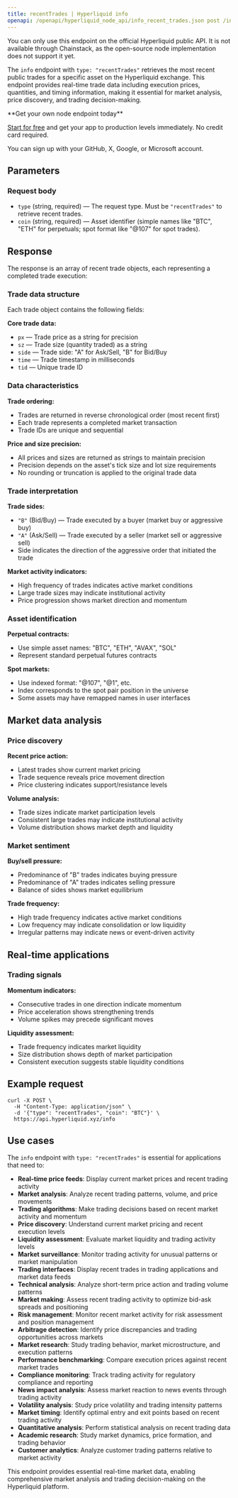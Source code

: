 ```yaml
---
title: recentTrades | Hyperliquid info
openapi: /openapi/hyperliquid_node_api/info_recent_trades.json post /info
---
```


<Info>
You can only use this endpoint on the official Hyperliquid public API. It is not available through Chainstack, as the open-source node implementation does not support it yet.
</Info>

The `info` endpoint with `type: "recentTrades"` retrieves the most recent public trades for a specific asset on the Hyperliquid exchange. This endpoint provides real-time trade data including execution prices, quantities, and timing information, making it essential for market analysis, price discovery, and trading decision-making.

<Check>
**Get your own node endpoint today**

[Start for free](https://console.chainstack.com/) and get your app to production levels immediately. No credit card required.

You can sign up with your GitHub, X, Google, or Microsoft account.
</Check>

## Parameters

### Request body

* `type` (string, required) — The request type. Must be `"recentTrades"` to retrieve recent trades.
* `coin` (string, required) — Asset identifier (simple names like "BTC", "ETH" for perpetuals; spot format like "@107" for spot trades).

## Response

The response is an array of recent trade objects, each representing a completed trade execution:

### Trade data structure

Each trade object contains the following fields:

**Core trade data:**
- `px` — Trade price as a string for precision
- `sz` — Trade size (quantity traded) as a string
- `side` — Trade side: "A" for Ask/Sell, "B" for Bid/Buy
- `time` — Trade timestamp in milliseconds
- `tid` — Unique trade ID

### Data characteristics

**Trade ordering:**
- Trades are returned in reverse chronological order (most recent first)
- Each trade represents a completed market transaction
- Trade IDs are unique and sequential

**Price and size precision:**
- All prices and sizes are returned as strings to maintain precision
- Precision depends on the asset's tick size and lot size requirements
- No rounding or truncation is applied to the original trade data

### Trade interpretation

**Trade sides:**
- `"B"` (Bid/Buy) — Trade executed by a buyer (market buy or aggressive buy)
- `"A"` (Ask/Sell) — Trade executed by a seller (market sell or aggressive sell)
- Side indicates the direction of the aggressive order that initiated the trade

**Market activity indicators:**
- High frequency of trades indicates active market conditions
- Large trade sizes may indicate institutional activity
- Price progression shows market direction and momentum

### Asset identification

**Perpetual contracts:**
- Use simple asset names: "BTC", "ETH", "AVAX", "SOL"
- Represent standard perpetual futures contracts

**Spot markets:**
- Use indexed format: "@107", "@1", etc.
- Index corresponds to the spot pair position in the universe
- Some assets may have remapped names in user interfaces

## Market data analysis

### Price discovery

**Recent price action:**
- Latest trades show current market pricing
- Trade sequence reveals price movement direction
- Price clustering indicates support/resistance levels

**Volume analysis:**
- Trade sizes indicate market participation levels
- Consistent large trades may indicate institutional activity
- Volume distribution shows market depth and liquidity

### Market sentiment

**Buy/sell pressure:**
- Predominance of "B" trades indicates buying pressure
- Predominance of "A" trades indicates selling pressure
- Balance of sides shows market equilibrium

**Trade frequency:**
- High trade frequency indicates active market conditions
- Low frequency may indicate consolidation or low liquidity
- Irregular patterns may indicate news or event-driven activity

## Real-time applications

### Trading signals

**Momentum indicators:**
- Consecutive trades in one direction indicate momentum
- Price acceleration shows strengthening trends
- Volume spikes may precede significant moves

**Liquidity assessment:**
- Trade frequency indicates market liquidity
- Size distribution shows depth of market participation
- Consistent execution suggests stable liquidity conditions

## Example request

```shell Shell
curl -X POST \
  -H "Content-Type: application/json" \
  -d '{"type": "recentTrades", "coin": "BTC"}' \
  https://api.hyperliquid.xyz/info
```

## Use cases

The `info` endpoint with `type: "recentTrades"` is essential for applications that need to:

* **Real-time price feeds**: Display current market prices and recent trading activity
* **Market analysis**: Analyze recent trading patterns, volume, and price movements
* **Trading algorithms**: Make trading decisions based on recent market activity and momentum
* **Price discovery**: Understand current market pricing and recent execution levels
* **Liquidity assessment**: Evaluate market liquidity and trading activity levels
* **Market surveillance**: Monitor trading activity for unusual patterns or market manipulation
* **Trading interfaces**: Display recent trades in trading applications and market data feeds
* **Technical analysis**: Analyze short-term price action and trading volume patterns
* **Market making**: Assess recent trading activity to optimize bid-ask spreads and positioning
* **Risk management**: Monitor recent market activity for risk assessment and position management
* **Arbitrage detection**: Identify price discrepancies and trading opportunities across markets
* **Market research**: Study trading behavior, market microstructure, and execution patterns
* **Performance benchmarking**: Compare execution prices against recent market trades
* **Compliance monitoring**: Track trading activity for regulatory compliance and reporting
* **News impact analysis**: Assess market reaction to news events through trading activity
* **Volatility analysis**: Study price volatility and trading intensity patterns
* **Market timing**: Identify optimal entry and exit points based on recent trading activity
* **Quantitative analysis**: Perform statistical analysis on recent trading data
* **Academic research**: Study market dynamics, price formation, and trading behavior
* **Customer analytics**: Analyze customer trading patterns relative to market activity

This endpoint provides essential real-time market data, enabling comprehensive market analysis and trading decision-making on the Hyperliquid platform.